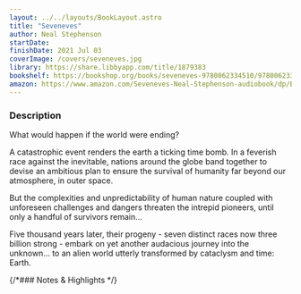 ```yaml
---
layout: ../../layouts/BookLayout.astro
title: "Seveneves"
author: Neal Stephenson
startDate:
finishDate: 2021 Jul 03
coverImage: /covers/seveneves.jpg
library: https://share.libbyapp.com/title/1879383
bookshelf: https://bookshop.org/books/seveneves-9780062334510/9780062334510
amazon: https://www.amazon.com/Seveneves-Neal-Stephenson-audiobook/dp/B00WNBHNWW/
---
```


<ReadingTime
  startDate  = {frontmatter.startDate}
  finishDate = {frontmatter.finishDate}
/>

### Description
What would happen if the world were ending?

A catastrophic event renders the earth a ticking time bomb. In a feverish race against the inevitable, nations around the globe band together to devise an ambitious plan to ensure the survival of humanity far beyond our atmosphere, in outer space.

But the complexities and unpredictability of human nature coupled with unforeseen challenges and dangers threaten the intrepid pioneers, until only a handful of survivors remain…

Five thousand years later, their progeny - seven distinct races now three billion strong - embark on yet another audacious journey into the unknown… to an alien world utterly transformed by cataclysm and time: Earth.

{/*### Notes & Highlights */}

<BuyBook
  library   = {frontmatter.library}
  bookshelf = {frontmatter.bookshelf}
  amazon    = {frontmatter.amazon}
/>

